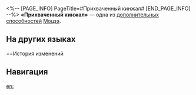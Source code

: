 <%-- [PAGE_INFO]
PageTitle=#Прихваченный кинжал#
[END_PAGE_INFO] --%>
{{Навык Инфобокс
|Название         = Прихваченный кинжал
|Изображение      = След Прихваченный кинжал.png
|Персонаж         = Моцзэ
|Тип              = Доп. способность
|Возвышение       = 4
|Длительность     = 
|Описание         = Когда состояние {{Доп эффект|Отсутствие}} Моцзэ прекращается, его {{Доп эффект|действие продвигается вперёд}} на 20%. В начале каждой волны действие Моцзэ {{Доп эффект|продвигается вперёд}} на 30%.
|Свойство1        = 
|Масштабирование1 = 
}}
'''«Прихваченный кинжал»''' — одна из [[дополнительная способность|дополнительных способностей]] [[Моцзэ]].

==На других языках==
{{На других языках
|en   = Daggerhold
|zhs  = 手奋匕尺
|zht  = 手奮匕尺
|ja   = {{Rubi|忍|しの}}び{{Rubi|寄|よ}}る{{Rubi|匕首|あいくち}}
|ko   = 비수를 쥔 손
|es   = Daga en mano
|fr   = Pointe de dague
|ru   = Прихваченный кинжал
|th   = Daggerhold
|vi   = Dao Găm Trong Tay
|de   = Dolch in der Hand
|id   = Daggerhold
|pt   = Empunhar Adagas
}}

==История изменений
{{История изменений|3.5}}

==Навигация==
{{Навык Навбокс|Моцзэ}}

[[en:]]